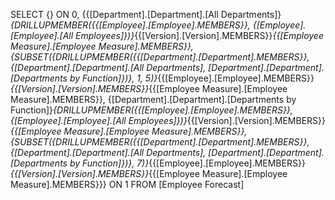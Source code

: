 SELECT {} ON 0, {{[Department].[Department].[All Departments]}*{DRILLUPMEMBER({{[Employee].[Employee].MEMBERS}}, {[Employee].[Employee].[All Employees]})}*{{[Version].[Version].MEMBERS}}*{{[Employee Measure].[Employee Measure].MEMBERS}}, {SUBSET({DRILLUPMEMBER({{[Department].[Department].MEMBERS}}, {[Department].[Department].[All Departments], [Department].[Department].[Departments by Function]})}, 1, 5)}*{{[Employee].[Employee].MEMBERS}}*{{[Version].[Version].MEMBERS}}*{{[Employee Measure].[Employee Measure].MEMBERS}}, {[Department].[Department].[Departments by Function]}*{DRILLUPMEMBER({{[Employee].[Employee].MEMBERS}}, {[Employee].[Employee].[All Employees]})}*{{[Version].[Version].MEMBERS}}*{{[Employee Measure].[Employee Measure].MEMBERS}}, {SUBSET({DRILLUPMEMBER({{[Department].[Department].MEMBERS}}, {[Department].[Department].[All Departments], [Department].[Department].[Departments by Function]})}, 7)}*{{[Employee].[Employee].MEMBERS}}*{{[Version].[Version].MEMBERS}}*{{[Employee Measure].[Employee Measure].MEMBERS}}} ON 1 FROM [Employee Forecast]